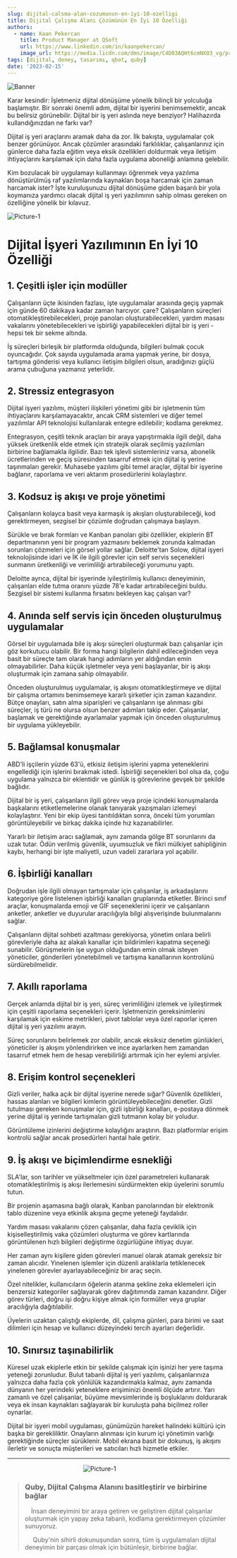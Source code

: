 ---
slug: dijital-calsma-alan-cozumunun-en-iyi-10-ozelligi
title: Dijital Çalışma Alanı Çözümünün En İyi 10 Özelliği
authors:
  - name: Kaan Pekercan
    title: Product Manager at QSoft
    url: https://www.linkedin.com/in/kaanpekercan/
    image_url: https://media.licdn.com/dms/image/C4D03AQHt6cmNXO3_vg/profile-displayphoto-shrink_800_800/0/1645830601554?e=1687392000&v=beta&t=w8YeaoDpcEtCSTctUCSOmLzReG7yWq7SP4NccAFe_p0
tags: [dijital, deney, tasarımı, qbot, quby]
date: '2023-02-15'
---

![Banner](./img/dijital-calsma-alan-banner.png)

Karar kesindir: İşletmeniz dijital dönüşüme yönelik bilinçli bir yolculuğa başlamıştır. Bir sonraki önemli adım, dijital bir işyerini benimsemektir, ancak bu belirsiz görünebilir. Dijital bir iş yeri aslında neye benziyor? Halihazırda kullandığınızdan ne farkı var?

Dijital iş yeri araçlarını aramak daha da zor. İlk bakışta, uygulamalar çok benzer görünüyor. Ancak çözümler arasındaki farklılıklar, çalışanlarınız için günlerce daha fazla eğitim veya eksik özellikleri doldurmak veya iletişim ihtiyaçlarını karşılamak için daha fazla uygulama aboneliği anlamına gelebilir.

Kim bozulacak bir uygulamayı kullanmayı öğrenmek veya yazılıma dönüştürülmüş raf yazılımlarında kaynakları boşa harcamak için zaman harcamak ister? İşte kuruluşunuzu dijital dönüşüme giden başarılı bir yola koymanıza yardımcı olacak dijital iş yeri yazılımının sahip olması gereken on özelliğine yönelik bir kılavuz.

<!-- truncate -->

![Picture-1](./img/dijital-calsma-alan-pic-1.png)

# Dijital İşyeri Yazılımının En İyi 10 Özelliği

## 1. Çeşitli işler için modüller

Çalışanların üçte ikisinden fazlası, işte uygulamalar arasında geçiş yapmak için günde 60 dakikaya kadar zaman harcıyor. çare? Çalışanların süreçleri otomatikleştirebilecekleri, proje panoları oluşturabilecekleri, yardım masası vakalarını yönetebilecekleri ve işbirliği yapabilecekleri dijital bir iş yeri - hepsi tek bir sekme altında.

İş süreçleri birleşik bir platformda olduğunda, bilgileri bulmak çocuk oyuncağıdır. Çok sayıda uygulamada arama yapmak yerine, bir dosya, tartışma gönderisi veya kullanıcı iletişim bilgileri olsun, aradığınızı güçlü arama çubuğuna yazmanız yeterlidir.

## 2. Stressiz entegrasyon

Dijital işyeri yazılımı, müşteri ilişkileri yönetimi gibi bir işletmenin tüm ihtiyaçlarını karşılamayacaktır, ancak CRM sistemleri ve diğer temel yazılımlar API teknolojisi kullanılarak entegre edilebilir; kodlama gerekmez.

Entegrasyon, çeşitli teknik araçları bir araya yapıştırmakla ilgili değil, daha yüksek üretkenlik elde etmek için stratejik olarak seçilmiş yazılımları birbirine bağlamakla ilgilidir. Bazı tek işlevli sistemleriniz varsa, abonelik ücretlerinden ve geçiş süresinden tasarruf etmek için dijital iş yerine taşınmaları gerekir. Muhasebe yazılımı gibi temel araçlar, dijital bir işyerine bağlanır, raporlama ve veri aktarım prosedürlerini kolaylaştırır.

## 3. Kodsuz iş akışı ve proje yönetimi

Çalışanların kolayca basit veya karmaşık iş akışları oluşturabileceği, kod gerektirmeyen, sezgisel bir çözümle doğrudan çalışmaya başlayın.

Sürükle ve bırak formları ve Kanban panoları gibi özellikler, ekiplerin BT departmanının yeni bir program yazmasını beklemek zorunda kalmadan sorunları çözmeleri için görsel yollar sağlar. Deloitte'tan Solow, dijital işyeri teknolojisinde idari ve İK ile ilgili görevler için self servis seçenekleri sunmanın üretkenliği ve verimliliği artırabileceği yorumunu yaptı.

Deloitte ayrıca, dijital bir işyerinde iyileştirilmiş kullanıcı deneyiminin, çalışanları elde tutma oranını yüzde 78'e kadar artırabileceğini buldu. Sezgisel bir sistemi kullanma fırsatını bekleyen kaç çalışan var?

## 4. Anında self servis için önceden oluşturulmuş uygulamalar

Görsel bir uygulamada bile iş akışı süreçleri oluşturmak bazı çalışanlar için göz korkutucu olabilir. Bir forma hangi bilgilerin dahil edileceğinden veya basit bir süreçte tam olarak hangi adımların yer aldığından emin olmayabilirler. Daha küçük işletmeler veya yeni başlayanlar, bir iş akışı oluşturmak için zamana sahip olmayabilir.

Önceden oluşturulmuş uygulamalar, iş akışını otomatikleştirmeye ve dijital bir çalışma ortamını benimsemeye kararlı şirketler için zaman kazandırır. Bütçe onayları, satın alma siparişleri ve çalışanların işe alınması gibi süreçler, iş türü ne olursa olsun benzer adımları takip eder. Çalışanlar, başlamak ve gerektiğinde ayarlamalar yapmak için önceden oluşturulmuş bir uygulama yükleyebilir.

## 5. Bağlamsal konuşmalar

ABD'li işçilerin yüzde 63'ü, etkisiz iletişim işlerini yapma yeteneklerini engellediği için işlerini bırakmak istedi. İşbirliği seçenekleri bol olsa da, çoğu uygulama yalnızca bir eklentidir ve günlük iş görevlerine gevşek bir şekilde bağlıdır.

Dijital bir iş yeri, çalışanların ilgili görev veya proje içindeki konuşmalarda başkalarını etiketlemelerine olanak tanıyarak yazışmaları izlemeyi kolaylaştırır. Yeni bir ekip üyesi tanıtıldıktan sonra, önceki tüm yorumları görüntüleyebilir ve birkaç dakika içinde hız kazanabilirler.

Yararlı bir iletişim aracı sağlamak, aynı zamanda gölge BT sorunlarını da uzak tutar. Ödün verilmiş güvenlik, uyumsuzluk ve fikri mülkiyet sahipliğinin kaybı, herhangi bir işte maliyetli, uzun vadeli zararlara yol açabilir.

## 6. İşbirliği kanalları

Doğrudan işle ilgili olmayan tartışmalar için çalışanlar, iş arkadaşlarını kategoriye göre listelenen işbirliği kanalları gruplarında etiketler. Birinci sınıf araçlar, konuşmalarda emoji ve GIF seçeneklerini içerir ve çalışanların anketler, anketler ve duyurular aracılığıyla bilgi alışverişinde bulunmalarını sağlar.

Çalışanların dijital sohbeti azaltması gerekiyorsa, yönetim onlara belirli görevleriyle daha az alakalı kanallar için bildirimleri kapatma seçeneği sunabilir. Görüşmelerin işe uygun olduğundan emin olmak isteyen yöneticiler, gönderileri yönetebilmeli ve tartışma kanallarının kontrolünü sürdürebilmelidir.

## 7. Akıllı raporlama

Gerçek anlamda dijital bir iş yeri, süreç verimliliğini izlemek ve iyileştirmek için çeşitli raporlama seçenekleri içerir. İşletmenizin gereksinimlerini karşılamak için eskime metrikleri, pivot tablolar veya özel raporlar içeren dijital iş yeri yazılımı arayın.

Süreç sorunlarını belirlemek zor olabilir, ancak eksiksiz denetim günlükleri, yöneticiler iş akışını yönlendirirken ve ince ayarlarken hem zamandan tasarruf etmek hem de hesap verebilirliği artırmak için her eylemi arşivler.

## 8. Erişim kontrol seçenekleri

Gizli veriler, halka açık bir dijital işyerine nerede sığar? Güvenlik özellikleri, hassas alanları ve bilgileri kimlerin görüntüleyebileceğini denetler. Gizli tutulması gereken konuşmalar için, gizli işbirliği kanalları, e-postaya dönmek yerine dijital iş yerinde tartışmaları gizli tutmanın kolay bir yoludur.

Görüntüleme izinlerini değiştirme kolaylığını araştırın. Bazı platformlar erişim kontrolü sağlar ancak prosedürleri hantal hale getirir.

## 9. İş akışı ve biçimlendirme esnekliği

SLA'lar, son tarihler ve yükseltmeler için özel parametreleri kullanarak otomatikleştirilmiş iş akışı ilerlemesini sürdürmekten ekip üyelerini sorumlu tutun.

Bir projenin aşamasına bağlı olarak, Kanban panolarından bir elektronik tablo düzenine veya etkinlik akışına geçme yeteneği faydalıdır.

Yardım masası vakalarını çözen çalışanlar, daha fazla çeviklik için kişiselleştirilmiş vaka çözümleri oluşturma ve görev kartlarında görüntülenen hızlı bilgileri değiştirme özgürlüğüne ihtiyaç duyar.

Her zaman aynı kişilere giden görevleri manuel olarak atamak gereksiz bir zaman alıcıdır. Yinelenen işlemler için düzenli aralıklarla tetiklenecek yinelenen görevler ayarlayabileceğiniz bir araç seçin.

Özel nitelikler, kullanıcıların öğelerin atanma şekline zeka eklemeleri için benzersiz kategoriler sağlayarak görev dağıtımında zaman kazandırır. Diğer görev türleri, doğru işi doğru kişiye almak için formüller veya gruplar aracılığıyla dağıtılabilir.

Üyelerin uzaktan çalıştığı ekiplerde, dil, çalışma günleri, para birimi ve saat dilimleri için hesap ve kullanıcı düzeyindeki tercih ayarları değerlidir.

## 10. Sınırsız taşınabilirlik

Küresel uzak ekiplerle etkin bir şekilde çalışmak için işinizi her yere taşıma yeteneği zorunludur. Bulut tabanlı dijital iş yeri yazılımı, çalışanlarınıza yalnızca daha fazla çok yönlülük kazandırmakla kalmaz, aynı zamanda dünyanın her yerindeki yeteneklere erişiminizi önemli ölçüde artırır. Yarı zamanlı ve özel çalışanlar, büyüme mevsimlerinde iş boşluklarını doldurarak veya ek insan kaynakları sağlayarak bir kuruluşta paha biçilmez roller oynarlar.

Dijital bir işyeri mobil uygulaması, günümüzün hareket halindeki kültürü için başka bir gerekliliktir. Onayların alınması için kurum içi yönetimin varlığı gerektiğinde süreçler sürüklenir. Mobil ekrana basit bir dokunuş, iş akışını ilerletir ve sonuçta müşterileri ve satıcıları hızlı hizmetle etkiler.<br/>

<hr/>

&emsp;&emsp;&emsp;&emsp;&emsp;&emsp;&emsp;&emsp;&emsp;&emsp;&emsp;&emsp; ![Picture-1](./img/dijital-calsma-alan-quby.gif)
>
>
>### Quby, Dijital Çalışma Alanını basitleştirir ve birbirine bağlar
>
><p>&emsp;İnsan deneyimini bir araya getiren ve geliştiren dijital çalışanlar oluşturmak için yapay zeka tabanlı, kodlama gerektirmeyen çözümler sunuyoruz.</p>
>
>&emsp; Quby'nin sihirli dokunuşundan sonra, tüm iş uygulamaları dijital deneyimin bir parçası olmak için bütünleşir, birbirine bağlar.
>
>
